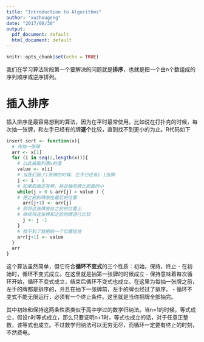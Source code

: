 ---
title: "Introduction to Algorithms"
author: "xuzhougeng"
date: "2017/08/30"
output:
  pdf_document: default
  html_document: default
---

```{r setup, include=FALSE}
knitr::opts_chunk$set(echo = TRUE)
```


我们在学习算法阶段第一个要解决的问题就是**排序**，也就是把一个由n个数组成的序列顺序或逆序排列。

# 插入排序
插入排序是最容易想到的算法，因为在平时最常使用。比如说在打扑克的时候，每次抽一张牌，和左手已经有的牌**逐个**比较，直到找不到更小的为止。R代码如下
```{r insert.sort}
insert.sort <- function(x){
  # 先抽一张牌
  arr <- x[1]
  for (i in seq(2,length(x))){
    # 以此抽取列表x的值
    value <- x[i]
    # 当我们抽了i张牌的时候，左手已经有i-1张牌
    j <- i - 1
    # 如果前面还有牌，并且抽的牌比前面的小
    while(j > 0 & arr[j] > value ) {
    # 把之前的牌放在最后的位置
      arr[j+1] <- arr[j]
    # 则将这张牌放在之前的位置上
    # 继续将这张牌和之前的牌进行比较
      j <- j -1
    }
    # 找不到了就把前一个位置给他
    arr[j+1] <- value
  }
  arr
}
```

这个算法虽然简单，但它符合**循环不变式**的三个性质：初始，保持，终止
- 在初始时，循环不变式成立。在这里就是抽第一张牌的时候成立
- 保持意味着每次循环开始，循环不变式成立，结束后循环不变式也成立。在这里为每抽一张牌之前，左手的牌都是排序的，并且在抽下一张牌前，左手的牌也经过了排序。
- 循环不变式不能无限运行，必须有一个终止条件。这里就是当你把牌全部抽完。

其中初始和保持这两条性质类似于高中学过的数学归纳法。当n=1的时候，等式成立，假设n时等式成立，那么只要证明n+1时，等式也成立的话，对于任意正整数，该等式也成立。不过数学归纳法可以无穷无尽，而循环一定要有终止的时刻，不然费电。
